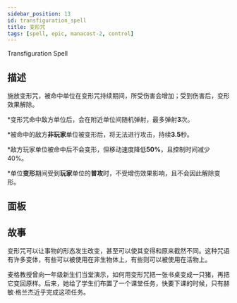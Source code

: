 ```yaml
---
sidebar_position: 13
id: transfiguration_spell
title: 变形咒
tags: [spell, epic, manacost-2, control]
---
```


Transfiguration Spell

<!--truncate-->



<CardBasics cardKey={id}/>


## 描述

施放变形咒，被命中单位在变形咒持续期间，所受伤害会增加；受到伤害后，变形效果解除。

*变形咒命中敌方单位后，会在附近单位间随机弹射，最多弹射**3**次。

*被命中的敌方**非玩家**单位被变形后，将无法进行攻击，持续**3.5**秒。

*敌方玩家单位被命中后不会变形，但移动速度降低**50%**，且控制时间减少40%。

*单位**变形**期间受到**玩家**单位的**普攻**时，不受增伤效果影响，且不会因此解除变形。

## 面板


<LevelComponent/>


<CardDynamicTable cardKey={id}/>


<CardComplexTable cardKey={id}/>





## 故事

变形咒可以让事物的形态发生改变，甚至可以使其变得和原来截然不同。这种咒语有许多变体，有些可以被使用在非生物体上，有些则可以被使用在活物上。

麦格教授曾向一年级新生们当堂演示，如何用变形咒把一张书桌变成一只猪，再把它变回原样。后来，她给了学生们布置了一个课堂任务，快要下课的时候，只有赫敏·格兰杰近乎完成这项任务。
